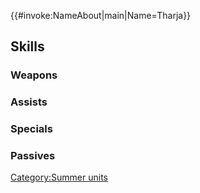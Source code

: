 {{#invoke:NameAbout|main|Name=Tharja}}{{HeroPage Tabs}}
{{Hero Infobox
|Name=Tharja
|Title=Beach Dark Mage
|WeaponType=Blue Tome
|MoveType=Cavalry
|Origin=Fire Emblem Awakening
|Gender=Female
|actorEN=Stephanie Sheh
|actorJP=高田憂希
|artist=大熊まい
|additionDate=July 6, 2023
|releaseDate=July 7, 2023
|cv1=10
|cv2=400300
|TagID=水着サーリャ
|InternalID=971
|Properties=special
|description=A mage of Plegia, sure to curse something or someone on the sun-beaten sands. Appears in Fire Emblem Awakening.
}}
{{Stats Page
|Lv1HP=16|Lv1ATK=10|Lv1SPD=14|Lv1DEF=4|Lv1RES=3
|GRHP=55|GRATK=80|GRSPD=70|GRDEF=35|GRRES=40
}}
==Skills==
===Weapons===
{{Weapons Table
|weapon1=Thunder
|weapon1Default=1
|weapon1Unlock=1
|weapon2=Elthunder
|weapon2Default=2
|weapon2Unlock=2
|weapon3=Seashell Bowl
|weapon3Default=3
|weapon3Unlock=3
|weapon4=Seashell Bowl+
|weapon4Default=5
|weapon4Unlock=5
}}
===Assists===
{{Assists Table
|assist1=Draw Back
|assist1Default=4
|assist1Unlock=3
}}
===Specials===
{{Specials Table}}
===Passives===
{{Passives Table
|passiveB1=S/R Far Trace 1
|passiveB2=S/R Far Trace 2
|passiveB3=S/R Far Trace 3
|passiveB1Unlock=3
|passiveB2Unlock=4
|passiveB3Unlock=5
|passiveC1=Atk/Spd Gap 1
|passiveC2=Atk/Spd Gap 2
|passiveC3=Atk/Spd Gap 3
|passiveC1Unlock=1
|passiveC2Unlock=2
|passiveC3Unlock=4
}}
{{Heroes Navbox}}
[[Category:Summer units]]